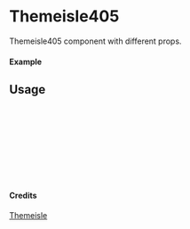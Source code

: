 
<Meta of={Themeisle405} title="Themeisle/Themeisle405" />

# Themeisle405

Themeisle405 component with different props.

#### Example

<Canvas of={Themeisle405.Primary} />

## Usage

```ts
import { Themeisle405 } from "yadl-ui";

const Example = () => {
  return (
      <Themeisle405 />
  );
};

export default Example;
```

#### Credits
[Themeisle](https://themeisle.com/illustrations)
